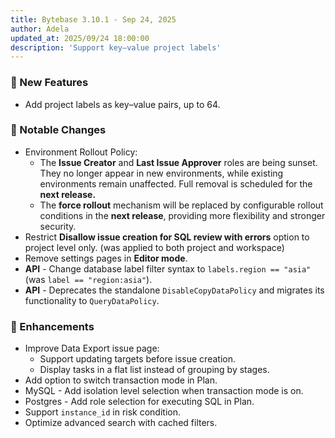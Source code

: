```yaml
---
title: Bytebase 3.10.1 - Sep 24, 2025
author: Adela
updated_at: 2025/09/24 18:00:00
description: 'Support key–value project labels'
---
```



### 🚀 New Features

- Add project labels as key–value pairs, up to 64.

### 🔔 Notable Changes

- Environment Rollout Policy:
  - The **Issue Creator** and **Last Issue Approver** roles are being sunset. They no longer appear in new environments, while existing environments remain unaffected. Full removal is scheduled for the **next release.**
  - The **force rollout** mechanism will be replaced by configurable rollout conditions in the **next release**, providing more flexibility and stronger security.
- Restrict **Disallow issue creation for SQL review with errors** option to project level only. (was applied to both project and workspace)
- Remove settings pages in **Editor mode**.
- **API** - Change database label filter syntax to `labels.region == "asia"` (was `label == "region:asia"`).
- **API** - Deprecates the standalone `DisableCopyDataPolicy` and migrates its functionality to `QueryDataPolicy`.

### 🎄 Enhancements

- Improve Data Export issue page:
  - Support updating targets before issue creation.
  - Display tasks in a flat list instead of grouping by stages.
- Add option to switch transaction mode in Plan.
- MySQL - Add isolation level selection when transaction mode is on.
- Postgres - Add role selection for executing SQL in Plan.
- Support `instance_id` in risk condition.
- Optimize advanced search with cached filters.

<InstallUpgrade />
